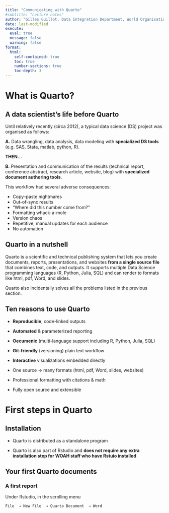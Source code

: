 ```yaml
---
title: "Communicating with Quarto" 
#subtitle: "Lecture notes"
author: "Gilles Guillot, Data Integration Department, World Organisation for Animal Health"
date: last-modified
execute: 
  eval: true
  message: false
  warning: false
format:
  html:
    self-contained: true
    toc: true
    number-sections: true 
    toc-depth: 3
---
```



 
# What is Quarto?

## A data scientist's life before Quarto 

Until relatively recently (circa 2012), a typical data science (DS) project was organised as follows:

**A.** Data wrangling, data analysis, data modeling with **specialized DS tools** (e.g. SAS, Stata, matlab, python, R).

**THEN...**

**B.** Presentation and communication of the results (technical report, conference abstract, research article, website, blog) with **specialized  document authoring tools**.


This workflow had several adverse consequences:

- Copy–paste nightmares
- Out-of-sync results
- “Where did this number come from?”
- Formatting whack-a-mole
- Version chaos
- Repetitive, manual updates for each audience
- No automation

## Quarto in a nutshell


Quarto is a scientific and technical publishing system that lets you create documents, reports, presentations, and websites **from a single source file** that combines text, code, and outputs. 
It supports multiple Data Science programming languages (R, Python, Julia, SQL) and can render to formats like html, pdf, Word, and slides.

Quarto also  incidentally solves all the problems listed in the previous section.

## Ten reasons to use Quarto


- **Reproducible**, code-linked outputs

- **Automated** & parameterized reporting


- **Oecumenic**  (multi-language support including R, Python, Julia, SQL)

- **Git-friendly** (versioning) plain text workflow

- **Interactive** visualizations embedded directly

- One source → many formats (html, pdf, Word, slides, websites)

- Professional formatting with citations & math

- Fully open source and extensible


# First steps in Quarto

## Installation


- Quarto is  distributed as a standalone program

- Quarto is also part of Rstudio and **does not require any extra installation step for WOAH staff who have Rstuio installed**

## Your first Quarto documents

### A first report

Under Rstudio, in the scrolling menu

`File  → New File  → Quarto Document  → Word `





